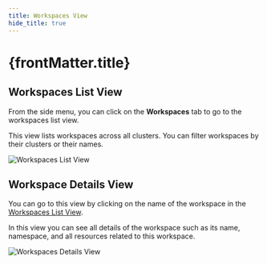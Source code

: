 ```yaml
---
title: Workspaces View
hide_title: true
---
```



<h1>
  {frontMatter.title} <TierLabel tiers="Enterprise" />
</h1>

## Workspaces List View

From the side menu, you can click on the **Workspaces** tab to go to the workspaces list view.

This view lists workspaces across all clusters. You can filter workspaces by their clusters or their names.

![Workspaces List View](./list-workspaces-view.png)

## Workspace Details View

You can go to this view by clicking on the name of the workspace in the [Workspaces List View](#Workspaces-list-view).

In this view you can see all details of the workspace such as its name, namespace, and all resources related to this workspace.

![Workspaces Details View](./workspace-details-view.png)
